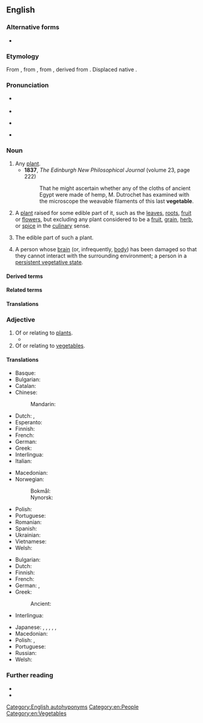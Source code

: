 ==English==

===Alternative forms===
* {{alter|en|vegitable||obsolete}}

===Etymology===
From {{inh|en|enm|vegetable}}, from {{der|en|fro|vegetable}}, from {{der|en|la|vegetābilis|t=able to live and grow}}, derived from {{m|la|vegetāre|t=to enliven}}. Displaced native {{cog|ang|wyrt}}.

===Pronunciation===
* {{a|RP}} {{IPA|en|/ˈvɛd͡ʒtəbəl/|/ˈvɛd͡ʒətəbəl/}}
* {{audio|en|En-uk-vegetable.ogg|Audio (UK)}}
* {{a|US|CA}} {{IPA|en|/ˈvɛd͡ʒətəbəl/|/ˈvɛd͡ʒtəbəl/|/ˈvɛt͡ʃtəbəl/}}
* {{audio|en|en-us-vegetable.ogg|Audio (US)}}

===Noun===
{{en-noun}}

# Any [[plant]].
#* '''1837''', ''The Edinburgh New Philosophical Journal'' (volume 23, page 222)
#*: That he might ascertain whether any of the cloths of ancient Egypt were made of hemp, M. Dutrochet has examined with the microscope the weavable filaments of this last '''vegetable'''.
# A [[plant]] raised for some edible part of it, such as the [[leaves]], [[roots]], [[fruit]] or [[flower]]s, but excluding any plant considered to be a [[fruit]], [[grain]], [[herb]], or [[spice]] in the [[culinary]] sense.
#: {{syn|en|veg|veggie}}
# The edible part of such a plant.
#: {{syn|en|veg|veggie}}
# {{lb|en|figuratively|derogatory}} A person whose [[brain]] (or, infrequently, [[body]]) has been damaged so that they cannot interact with the surrounding environment; a person in a [[persistent vegetative state]].
#: {{syn|en|cabbage}}

====Derived terms====
{{der4|en|aromatic vegetable|green vegetable bug|hydrolyzed vegetable protein|leaf vegetable|multivegetable|nonvegetable|regrowing vegetable|root vegetable|sea vegetable|vegeburger|vegetable box|vegetable carbon|vegetable fat|vegetable fern|vegetable garden|vegetable ivory|vegetable juice|vegetable kingdom|vegetable lamb|vegetable leather|vegetable marrow|vegetable mercury|vegetable oil|vegetable rennet|vegetable sheep|vegetable soup|vegetable sulfur|vegetably|veggie}}

====Related terms====
{{rel4|en|vegan|vegetarian|vegetate|vegetation}}

====Translations====
{{see translation subpage|Noun}}

===Adjective===
{{en-adj|-}}

# Of or relating to [[plant#Noun|plants]].
#* {{RQ:Hardy Two on a Tower|volume=I|chapter=I|page=1|passage=On an early winter afternoon, clear but not cold, when the '''vegetable''' world was a weird multitude of skeletons through whose ribs the sun shone freely, a gleaming landau came to a pause on the crest of a hill in Wessex.}}
# Of or relating to [[#Noun|vegetables]].

====Translations====
{{trans-top|of or relating to plants}}
* Basque: {{t|eu|landare-}}
* Bulgarian: {{t|bg|растителен}}
* Catalan: {{t+|ca|vegetal}}
* Chinese:
*: Mandarin: {{t+|cmn|蔬菜|tr=shūcài}}
* Dutch: {{t|nl|planten-}}, {{t+|nl|plantaardig}}
* Esperanto: {{t|eo|legoma}}
* Finnish: {{t|fi|kasvi-}}
* French: {{t+|fr|végétal}}
* German: {{t+|de|pflanzlich}}
* Greek: {{t|el|φυτο-}}
* Interlingua: {{t|ia|vegetal}}
* Italian: {{t+|it|vegetale}}
{{trans-mid}}
* Macedonian: {{t|mk|расти́телен|m}}
* Norwegian:
*: Bokmål: {{t|nb|vegetabilsk}}
*: Nynorsk: {{t|nn|vegetabilsk}}
* Polish: {{t+|pl|roślinny}}
* Portuguese: {{t+|pt|vegetal}}
* Romanian: {{t+|ro|vegetal|m|n}}
* Spanish: {{t+|es|vegetal}}
* Ukrainian: {{t+|uk|росли́нний}}
* Vietnamese: {{t+|vi|rau}}
* Welsh: {{t|cy|planhigol}}
{{trans-bottom}}

{{trans-top|of or relating to vegetables}}
* Bulgarian: {{t|bg|зеленчуков}}
* Dutch: {{t|nl|groente-}}
* Finnish: {{t|fi|kasvis-}}
* French: {{t+|fr|légumier}}
* German: {{t+|de|Pflanzen|alt=Pflanzen-}}, {{t+|de|Gemüse|alt=Gemüse-}}
* Greek: {{t|el|φυτο-}}
*: Ancient: {{t|grc|λαχανηρός}}
* Interlingua: {{t|ia|leguminose}}
{{trans-mid}}
* Japanese: {{t|ja|[[野菜]]の|tr=yasai no}}, {{t|ja|[[植物]]の|tr=shokubutsu no}}, {{t|ja|ベジタブル|tr=bejitaburu-na|alt=ベジタブルな}} {{qualifier|colloquial}}, {{t|ja|[[菜]]〜|tr=sai-}}, {{t|ja|[[野菜]]〜|tr=yasai-}}, {{t|ja|[[植物]]〜|tr=shokubutsu-}}
* Macedonian: {{t|mk|зеле́нчуков}}
* Polish: {{t+|pl|jarzynowy}}, {{t+|pl|warzywny}}
* Portuguese: {{t|pt|leguminoso}}
* Russian: {{t+|ru|овощно́й}}
* Welsh: {{t|cy|llysieuol}}
{{trans-bottom}}

===Further reading===
* {{pedialite}}
* {{pedialite|vegetable (disambiguation)}}

[[Category:English autohyponyms]]
[[Category:en:People]]
[[Category:en:Vegetables]]